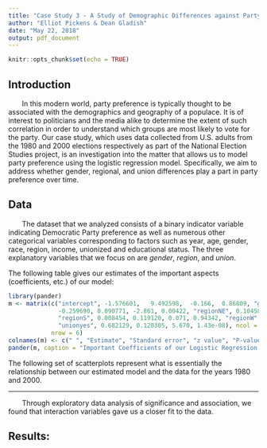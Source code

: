 ```yaml
---
title: "Case Study 3 - A Study of Demographic Differences against Party Preference"
author: "Elliot Pickens & Dean Gladish"
date: "May 22, 2018"
output: pdf_document
---
```


```r
knitr::opts_chunk$set(echo = TRUE)
```

## Introduction  

\ \ \ \ \ \ \ In this modern world, party preference is typically thought to be associated with the demographics and geography of a populace.  It is of interest to politicians and the media alike to determine the extent of such correlation in order to understand which groups are most likely to vote for the party.  Our case study, which uses data collected from U.S. adults from the 1980 and 2000 elections respectively as part of the National Election Studies project, is an investigation into the matter that allows us to model party preference using the logistic regression model.  Specifically, we aim to address whether gender, regional, and union differences play a part in party preference over time.  

## Data  

\ \ \ \ \ \ \ The dataset that we analyzed consists of a binary indicator variable indicating Democratic Party preference as well as numerous other categorical variables corresponding to factors such as year, age, gender, race, region, income, unionized and educational status.  The three explanatory variables that we focus on are *gender*, *region*, and *union*.  

The following table gives our estimates of the important aspects (coefficients, etc.) of our model:  

```r
library(pander)
m <- matrix(c("intercept", -1.576601,   9.492598,  -0.166,  0.86809, "gendermale", 
              -0.259690, 0.090771, -2.861, 0.00422, "regionNE", 0.104580, 0.134548, 0.777, 0.43700, 
              "regionS", 0.008454, 0.119120, 0.071, 0.94342, "regionW", 0.175367, 0.134395, 1.305, 0.19194, 
              "unionyes", 0.682129, 0.120305, 5.670, 1.43e-08), ncol = 5, byrow = T, 
            nrow = 6)
colnames(m) <- c(" ", "Estimate", "Standard error", "z value", "P-value")
pander(m, caption = "Important Coefficients of our Logistic Regression Model")
```

The following set of scatterplots represent what is essentially the relationship between our estimated model and the data for the years 1980 and 2000.  

_____

\ \ \ \ \ \ \ Through exploratory data analysis of significance and association, we found that interaction variables gave us a closer fit to the data.  

## Results:  

\ \ \ \ \ \ \ 









